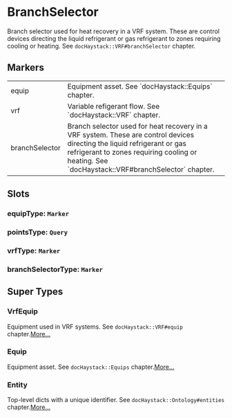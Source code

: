# BranchSelector
Branch selector used for heat recovery in a VRF system.  These are
control devices directing the liquid refrigerant or gas refrigerant
to zones requiring cooling or heating. See `docHaystack::VRF#branchSelector`
chapter.
## Markers
<table>
<tbody>
<tr>
<td className='p-2 align-top'><span className='bg-sky-200 rounded-md px-3 py-1 text-sky-700 block font-semibold text-center text-sm'>equip </span></td>
<td className='p-2 align-top'>Equipment asset. See `docHaystack::Equips` chapter.</td>
</tr>
<tr>
<td className='p-2 align-top'><span className='bg-sky-200 rounded-md px-3 py-1 text-sky-700 block font-semibold text-center text-sm'>vrf </span></td>
<td className='p-2 align-top'>Variable refigerant flow.  See `docHaystack::VRF` chapter.</td>
</tr>
<tr>
<td className='p-2 align-top'><span className='bg-sky-200 rounded-md px-3 py-1 text-sky-700 block font-semibold text-center text-sm'>branchSelector </span></td>
<td className='p-2 align-top'>Branch selector used for heat recovery in a VRF system.  These are control devices directing the liquid refrigerant or gas refrigerant to zones requiring cooling or heating. See `docHaystack::VRF#branchSelector` chapter.</td>
</tr>
</tbody>
</table>

## Slots

### equipType: `Marker`

### pointsType: `Query`

### vrfType: `Marker`

### branchSelectorType: `Marker`


## Super Types
### VrfEquip
Equipment used in VRF systems.  See `docHaystack::VRF#equip` chapter.[More...](./VrfEquip)

### Equip
Equipment asset.
See `docHaystack::Equips` chapter.[More...](./Equip)

### Entity
Top-level dicts with a unique identifier.
See `docHaystack::Ontology#entities` chapter.[More...](./Entity)


